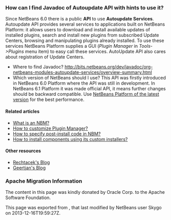 <!--

    Licensed to the Apache Software Foundation (ASF) under one
    or more contributor license agreements.  See the NOTICE file
    distributed with this work for additional information
    regarding copyright ownership.  The ASF licenses this file
    to you under the Apache License, Version 2.0 (the
    "License"); you may not use this file except in compliance
    with the License.  You may obtain a copy of the License at

      http://www.apache.org/licenses/LICENSE-2.0

    Unless required by applicable law or agreed to in writing,
    software distributed under the License is distributed on an
    "AS IS" BASIS, WITHOUT WARRANTIES OR CONDITIONS OF ANY
    KIND, either express or implied.  See the License for the
    specific language governing permissions and limitations
    under the License.

-->

===How can I find Javadoc of Autoupdate API with hints to use it?===

Since NetBeans 6.0 there is a public '''API''' to use '''Autoupdate Services'''. Autoupdate API provides several services to applications built on NetBeans Platform: it allows users to download and install available updates of installed plugins, search and install new plugins from subscribed Update Centers, browsing and manipulating plugins already installed. To use these services NetBeans Platform supplies a GUI (''Plugin Manager'' in ''Tools->Plugins'' menu item) to easy call these services. AutoUpdate API also cares about registration of Update Centers.

* Where to find Javadoc? http://bits.netbeans.org/dev/javadoc/org-netbeans-modules-autoupdate-services/overview-summary.html
* Which version of NetBeans should I use? This API was firstly introduced in NetBeans 6.0 Platform where the API was still in development. In NetBeans 6.1 Platform it was made official API, it means further changes should be backward compatible. Use [http://platform.netbeans.org/platform-get.html NetBeans Platform of the latest version] for the best performance.

====Related articles====
* [[DevFaqWhatIsNbm | What is an NBM?]]
* [[FaqPluginManagerCustomization| How to customize Plugin Manager?]]
* [[DevFaqNbmPostInstall | How to specify post-install code in NBM?]]
* [[FaqDevComponentWithCustomInstaller| How to install components using its custom installers?]]

====Other resources====
* [https://blogs.oracle.com/rechtacek/ Rechtacek's Blog]
* [https://blogs.oracle.com/geertjan/ Geertjan's Blog]

===Apache Migration Information===

The content in this page was kindly donated by Oracle Corp. to the
Apache Software Foundation.

This page was exported from , 
that last modified by NetBeans user Skygo 
on 2013-12-16T19:59:27Z.

